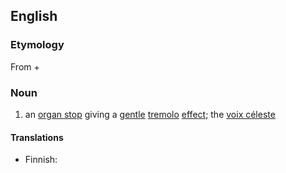 ==English==

===Etymology===
From {{etyl|la|en}} {{term|vox||voice|lang=la}} + {{term|angelica||angelic|lang=la}} 
===Noun===
{{en-noun|head=[[vox]] [[angelica]]}}

# {{music}} an [[organ stop]] giving a [[gentle]] [[tremolo]] [[effect]]; the [[voix céleste]]

====Translations====
{{trans-top|organ stop giving tremolo effect}}
* Finnish: {{t+|fi|tremulantti}}
{{trans-mid}}
{{trans-bottom}}